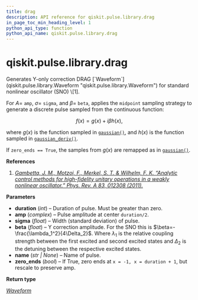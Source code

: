 ```yaml
---
title: drag
description: API reference for qiskit.pulse.library.drag
in_page_toc_min_heading_level: 1
python_api_type: function
python_api_name: qiskit.pulse.library.drag
---
```


<span id="qiskit-pulse-library-drag" />

# qiskit.pulse.library.drag

<Function id="qiskit.pulse.library.drag" isDedicatedPage={true} github="https://github.com/qiskit/qiskit/tree/stable/0.24/qiskit/pulse/library/discrete.py" signature="drag(duration, amp, sigma, beta, name=None, zero_ends=True)">
  Generates Y-only correction DRAG [`Waveform`](qiskit.pulse.library.Waveform "qiskit.pulse.library.Waveform") for standard nonlinear oscillator (SNO) \[1].

  For $A=$ `amp`, $\sigma=$ `sigma`, and $\beta=$ `beta`, applies the `midpoint` sampling strategy to generate a discrete pulse sampled from the continuous function:

$$
f(x) = g(x) + i \beta h(x),
$$

  where $g(x)$ is the function sampled in [`gaussian()`](qiskit.pulse.library.gaussian "qiskit.pulse.library.gaussian"), and $h(x)$ is the function sampled in [`gaussian_deriv()`](qiskit.pulse.library.gaussian_deriv "qiskit.pulse.library.gaussian_deriv").

  If `zero_ends == True`, the samples from $g(x)$ are remapped as in [`gaussian()`](qiskit.pulse.library.gaussian "qiskit.pulse.library.gaussian").

  **References**

  1.  [*Gambetta, J. M., Motzoi, F., Merkel, S. T. & Wilhelm, F. K. “Analytic control methods for high-fidelity unitary operations in a weakly nonlinear oscillator.” Phys. Rev. A 83, 012308 (2011).*](http://dx.doi.org/10.1103/PhysRevA.83.012308)

  **Parameters**

  *   **duration** (*int*) – Duration of pulse. Must be greater than zero.
  *   **amp** (*complex*) – Pulse amplitude at center `duration/2`.
  *   **sigma** (*float*) – Width (standard deviation) of pulse.
  *   **beta** (*float*) – Y correction amplitude. For the SNO this is $\beta=-\frac{\lambda_1^2}{4\Delta_2}$. Where $\lambda_1$ is the relative coupling strength between the first excited and second excited states and $\Delta_2$ is the detuning between the respective excited states.
  *   **name** (*str | None*) – Name of pulse.
  *   **zero\_ends** (*bool*) – If True, zero ends at `x = -1, x = duration + 1`, but rescale to preserve amp.

  **Return type**

  [*Waveform*](qiskit.pulse.library.Waveform "qiskit.pulse.library.waveform.Waveform")
</Function>

